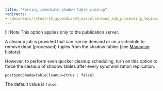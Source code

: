 ```yaml
---
title: "Forcing immediate shadow table cleanup"
redirects:
- /docs/eprs/latest/10_appendix/04_miscellaneous_xdb_processing_topics/01_publications_and_subscriptions_server_conf_options/09_forcing_shadow_table_cleanup
---
```


<div id="forcing_shadow_table_cleanup" class="registered_link"></div>

!!! Note
    This option applies only to the publication server.

A cleanup job is provided that can run on demand or on a schedule to remove dead (processed) tuples from the shadow tables (see [Managing history](../../../07_common_operations/05_managing_history/#managing_history)).

However, to perform even quicker cleanup scheduling, turn on this option to force the cleanup of shadow tables after every synchronization replication.

`postSyncShadowTableCleanup={true | false}`

The default value is `false`.
